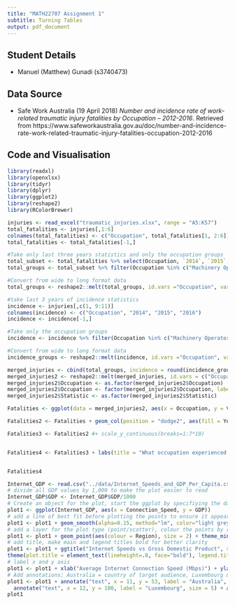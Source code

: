 ```yaml
---
title: "MATH22707 Assignment 1"
subtitle: Turning Tables
output: pdf_document
---
```


## Student Details

* Manuel (Matthew) Gunadi (s3740473)

## Data Source

- Safe Work Australia (19 April 2018) *Number and incidence rate of work-related traumatic injury fatalities by Occupation – 2012-2016*. Retrieved from 
https://www.safeworkaustralia.gov.au/doc/number-and-incidence-rate-work-related-traumatic-injury-fatalities-occupation-2012-2016

## Code and Visualisation

```r
library(readxl)
library(openxlsx)
library(tidyr)
library(dplyr)
library(ggplot2)
library(reshape2)
library(RColorBrewer)
```

```r
injuries <- read_excel("traumatic_injuries.xlsx", range = "A5:K57")
total_fatalities <- injuries[,1:6]
colnames(total_fatalities) <- c("Occupation", total_fatalities[1, 2:6])
total_fatalities <- total_fatalities[-1,]

#Take only last three years statistics and only the occupation groups
total_subset <- total_fatalities %>% select(Occupation, `2014`, `2015`, `2016`)
total_groups <- total_subset %>% filter(Occupation %in% c("Machinery Operators and Drivers", "Labourers", "Technicians and Trades Workers", "Managers", "Professionals", "Community and Personal Service Workers", "Sales Workers", "Clerical and Administrative Workers"))

#Convert from wide to long format data
total_groups <- reshape2::melt(total_groups, id.vars ="Occupation", variable.name = "Year", value.name = "Total fatalities")

```


```r
#take last 3 years of incidence statistics
incidence <- injuries[,c(1, 9:11)]
colnames(incidence) <- c("Occupation", "2014", "2015", "2016")
incidence <- incidence[-1,]

#Take only the occupation groups
incidence <- incidence %>% filter(Occupation %in% c("Machinery Operators and Drivers", "Labourers", "Technicians and Trades Workers", "Managers", "Professionals", "Community and Personal Service Workers", "Sales Workers", "Clerical and Administrative Workers"))

#Convert from wide to long format data
incidence_groups <- reshape2::melt(incidence, id.vars ="Occupation", variable.name = "Year", value.name = "Incidence rate")

```

```r

merged_injuries <- cbind(total_groups, incidence = round(incidence_groups[,3], digits = 2))
merged_injuries2 <- reshape2::melt(merged_injuries, id.vars = c("Occupation", "Year"), variable.name = "Statistic", value.name = "Value")
merged_injuries2$Occupation <- as.factor(merged_injuries2$Occupation)
merged_injuries2$Occupation <- factor(merged_injuries2$Occupation, labels = c("Clerical", "Community worker", "Labourers", "Machinery Operator", "Managers", "Professionals", "Sales", "Technician/trade"))
merged_injuries2$Statistic <- as.factor(merged_injuries2$Statistic)

```

```r

Fatalities <- ggplot(data = merged_injuries2, aes(x = Occupation, y = Value), fill = Year) 

Fatalities2 <- Fatalities + geom_col(position = "dodge2", aes(fill = Year), binwidth = 1) + theme(axis.text.x=element_text(angle = 60, vjust = 0.5)) + facet_grid(Statistic ~ ., scales="free_y") + scale_fill_manual(values = colorRampPalette(brewer.pal(3, "Reds"))(3))

Fatalities3 <- Fatalities2 #+ scale_y_continuous(breaks=1:7*10)


Fatalities4 <- Fatalities3 + labs(title = "What occupation experienced the most injury-related Fatalities in Australia?", x = "Occupation", y = "Values") + annotate("text", x = 4, y = 20, label = "Highest fatalities")


Fatalities4
```




```r

Internet_GDP <- read.csv("../data/Internet_Speeds_and_GDP_Per_Capita.csv")
# divide all GDP values by 1,000 to make the plot easier to read
Internet_GDP$GDP <- Internet_GDP$GDP/1000
# Create an object for the plot, start the ggplot by specifiying the dataset and variables
plot1 <- ggplot(Internet_GDP, aes(x = Connection_Speed, y = GDP))
# add a line of best fit before plotting the points to ensure it appears below the points on the final plot
plot1 <- plot1 + geom_smooth(alpha=0.15, method="lm", color="light grey")
# add a layer for the plot type (point/scatter), colour the points by region
plot1 <- plot1 + geom_point(aes(colour = Region), size = 2) + theme_minimal(base_size = 16)
# add title, make main and legend titles bold for better clarity
plot1 <- plot1 + ggtitle("Internet Speeds vs Gross Domestic Product", subtitle = "by country, 2017") +
theme(plot.title = element_text(lineheight=.8, face="bold"), legend.title = element_text(lineheight=.8, face="bold"))
# label x and y axis
plot1 <- plot1 + xlab("Average Internet Connection Speed (Mbps)") + ylab("GDP per Capita ($1,000 USD)")
# Add annotations; Australia = country of target audience, Luxembourg & South Korea = outliers
plot1 <- plot1 + annotate("text", x = 11, y = 53, label = "Australia", size = 5) +
  annotate("text", x = 12, y = 100, label = "Luxembourg", size = 5) + annotate("text", x = 27, y= 27, label = "South Korea", size = 5)
plot1
```







